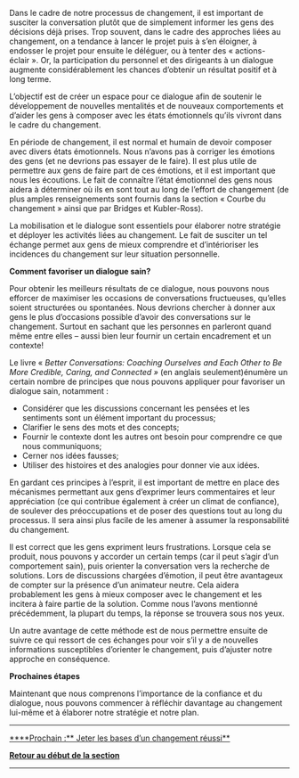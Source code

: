 Dans le cadre de notre processus de changement, il est important de susciter la conversation plutôt que de simplement informer les gens des décisions déjà prises. Trop souvent, dans le cadre des approches liées au changement, on a tendance à lancer le projet puis à s’en éloigner, à endosser le projet pour ensuite le déléguer, ou à tenter des « actions-éclair ». Or, la participation du personnel et des dirigeants à un dialogue augmente considérablement les chances d’obtenir un résultat positif et à long terme.

L’objectif est de créer un espace pour ce dialogue afin de soutenir le développement de nouvelles mentalités et de nouveaux comportements et d’aider les gens à composer avec les états émotionnels qu’ils vivront dans le cadre du changement.

En période de changement, il est normal et humain de devoir composer avec divers états émotionnels. Nous n’avons pas à corriger les émotions des gens (et ne devrions pas essayer de le faire). Il est plus utile de permettre aux gens de faire part de ces émotions, et il est important que nous les écoutions. Le fait de connaître l’état émotionnel des gens nous aidera à déterminer où ils en sont tout au long de l’effort de changement (de plus amples renseignements sont fournis dans la section « Courbe du changement » ainsi que par Bridges et Kubler-Ross).

La mobilisation et le dialogue sont essentiels pour élaborer notre stratégie et déployer les activités liées au changement. Le fait de susciter un tel échange permet aux gens de mieux comprendre et d’intérioriser les incidences du changement sur leur situation personnelle.

'''Comment favoriser un dialogue sain?'''

Pour obtenir les meilleurs résultats de ce dialogue, nous pouvons nous efforcer de maximiser les occasions de conversations fructueuses, qu’elles soient structurées ou spontanées. Nous devrions chercher à donner aux gens le plus d’occasions possible d’avoir des conversations sur le changement. Surtout en sachant que les personnes en parleront quand même entre elles – aussi bien leur fournir un certain encadrement et un contexte!

Le livre « ''Better Conversations: Coaching Ourselves and Each Other to Be More Credible, Caring, and Connected »'' (en anglais seulement)énumère un certain nombre de principes que nous pouvons appliquer pour favoriser un dialogue sain, notamment :

* Considérer que les discussions concernant les pensées et les sentiments sont un élément important du processus;
* Clarifier le sens des mots et des concepts;
* Fournir le contexte dont les autres ont besoin pour comprendre ce que nous communiquons;
* Cerner nos idées fausses;
* Utiliser des histoires et des analogies pour donner vie aux idées.

En gardant ces principes à l’esprit, il est important de mettre en place des mécanismes permettant aux gens d’exprimer leurs commentaires et leur appréciation (ce qui contribue également à créer un climat de confiance), de soulever des préoccupations et de poser des questions tout au long du processus. Il sera ainsi plus facile de les amener à assumer la responsabilité du changement.

Il est correct que les gens expriment leurs frustrations. Lorsque cela se produit, nous pouvons y accorder un certain temps (car il peut s’agir d’un comportement sain), puis orienter la conversation vers la recherche de solutions. Lors de discussions chargées d’émotion, il peut être avantageux de compter sur la présence d’un animateur neutre. Cela aidera probablement les gens à mieux composer avec le changement et les incitera à faire partie de la solution. Comme nous l’avons mentionné précédemment, la plupart du temps, la réponse se trouvera sous nos yeux.

Un autre avantage de cette méthode est de nous permettre ensuite de suivre ce qui ressort de ces échanges pour voir s’il y a de nouvelles informations susceptibles d’orienter le changement, puis d’ajuster notre approche en conséquence.

'''Prochaines étapes'''

Maintenant que nous comprenons l’importance de la confiance et du dialogue, nous pouvons commencer à réfléchir davantage au changement lui-même et à élaborer notre stratégie et notre plan.


-----

[https://articles.alpha.canada.ca/framework-for-leading-change/fr/jeter-les-bases-dun-changement-reussi/ ****Prochain :** Jeter les bases d’un changement réussi**]

[https://articles.alpha.canada.ca/framework-for-leading-change/fr/naviguer-dans-le-monde-du-changement/ '''Retour au début de la section''']


-----
